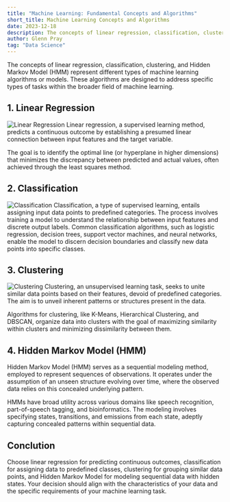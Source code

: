 ```yaml
---
title: "Machine Learning: Fundamental Concepts and Algorithms"
short_title: Machine Learning Concepts and Algorithms
date: 2023-12-18
description: The concepts of linear regression, classification, clustering, and Hidden Markov Model (HMM) represent different types of machine learning algorithms or models. 
author: Glenn Pray
tag: "Data Science"
---
```

The concepts of linear regression, classification, clustering, and Hidden Markov Model (HMM) represent different types of machine learning algorithms or models. These algorithms are designed to address specific types of tasks within the broader field of machine learning.

## 1. Linear Regression
![Linear Regression](/images/blog/linear-regression.png)
Linear regression, a supervised learning method, predicts a continuous outcome by establishing a presumed linear connection between input features and the target variable.

The goal is to identify the optimal line (or hyperplane in higher dimensions) that minimizes the discrepancy between predicted and actual values, often achieved through the least squares method.

## 2. Classification
![Classification](/images/blog/classification.png)
Classification, a type of supervised learning, entails assigning input data points to predefined categories. The process involves training a model to understand the relationship between input features and discrete output labels. Common classification algorithms, such as logistic regression, decision trees, support vector machines, and neural networks, enable the model to discern decision boundaries and classify new data points into specific classes.

## 3. Clustering
![Clustering](/images/blog/clustering.png)
Clustering, an unsupervised learning task, seeks to unite similar data points based on their features, devoid of predefined categories. The aim is to unveil inherent patterns or structures present in the data.

Algorithms for clustering, like K-Means, Hierarchical Clustering, and DBSCAN, organize data into clusters with the goal of maximizing similarity within clusters and minimizing dissimilarity between them.

## 4. Hidden Markov Model (HMM)
Hidden Markov Model (HMM) serves as a sequential modeling method, employed to represent sequences of observations. It operates under the assumption of an unseen structure evolving over time, where the observed data relies on this concealed underlying pattern.

HMMs have broad utility across various domains like speech recognition, part-of-speech tagging, and bioinformatics. The modeling involves specifying states, transitions, and emissions from each state, adeptly capturing concealed patterns within sequential data.

## Conclution
Choose linear regression for predicting continuous outcomes, classification for assigning data to predefined classes, clustering for grouping similar data points, and Hidden Markov Model for modeling sequential data with hidden states. Your decision should align with the characteristics of your data and the specific requirements of your machine learning task.